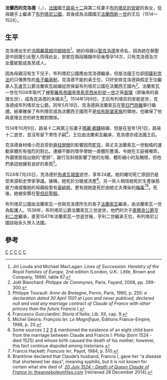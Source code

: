 {{noteTA
|1=zh-cn:弗朗索瓦; zh-tw:法蘭西斯;
}}
{{Infobox royalty
| name = 法蘭西的克洛德
| image = Claude_of_France%2C_Duchess_of_Brittany.jpg
| reign = 1514年1月9日-1524年7月20日
| succession = [[布列塔尼统治者列表|布列塔尼女公爵]]
| predecessor = [[布列塔尼的安妮|安妮]]
| successor = [[法蘭西斯三世|法蘭西斯三世]]
| regent = [[弗朗索瓦一世_(法兰西)|法蘭西斯一世]] (1514年-1515年)
| reg-type = 共治
| succession1 = [[法國君主配偶列表|法國王后]]
| reign1 = 1515年1月1日-1524年7月20日
| coronation1 = {{death date and age|1517|5|10|1499|10|13}}
| spouse = [[弗朗索瓦一世_(法兰西)|法蘭西斯一世]]
| issue = 路易絲公主<br>夏洛特公主<br>布列塔尼公爵法蘭西斯三世<br>[[亨利二世_(法兰西)|亨利二世]]<br>[[瓦盧瓦的瑪德琳|蘇格蘭王后瑪德琳]]<br>[[查理二世_(奥尔良公爵)|奧爾良公爵查理二世]]<br>貝里女公爵兼薩沃伊公爵夫人瑪格麗特 
| house  =[[瓦盧瓦王室|瓦盧瓦-奧爾良]]
| father = [[路易十二|路易十二]]
| mother = [[布列塔尼的安妮|布列塔尼的安妮]]
| date of birth = {{birth date|1499|10|13|mf=y}}
| place of birth = [[法蘭西王國|法國]][[罗莫朗坦-朗特奈|罗莫朗坦-朗特奈]]
| date of death  = {{death date and age|1524|7|20|1499|10|13|mf=y}}
| place of death = [[法蘭西王國|法國]][[布盧瓦城堡|布盧瓦城堡]]
| place of burial = [[聖但尼聖殿|聖但尼聖殿]]
}}
'''法蘭西的克洛德'''（{{lang|en|Claude of France}}，{{bd|1499年|10月13日|1524年|7月20日|catIdx=C}}），[[法國|法國]]國王[[路易十二|路易十二]]與第二任妻子[[布列塔尼的安妮|布列塔尼的安妮]]的長女，從母親手上繼承了[[布列塔尼公國|布列塔尼公國]]，其後成為法國國王[[弗朗索瓦一世_(法兰西)|法蘭西斯一世]]的王后（1514～1524）。

== 生平 ==
克洛德出生於[[法蘭西王國|法國]][[羅莫朗坦朗特奈_(盧瓦爾-謝爾省)|羅莫朗坦朗特奈]]<ref>Jirí Louda and Michael MacLagan: ''Lines of Succession: Heraldry of the Royal Families of Europe'', 2nd edition (London, U.K.: Little, Brown and Company, 1999), table 67.</ref>。她的母親以[[聖克洛德|聖克洛德]]來命名，因為她在朝聖途中因援引此聖人而得此女，安妮在兩段婚姻中前後懷孕14次，只有克洛德及次女蕾妮能成長至成人。

因為母親沒有生下兒子，布列塔尼公國應由克洛德繼承，但是法國王位卻因[[薩利克法|薩利克法]]的只傳男性的[[長子繼承制|長子繼承制]]，克洛德不能約承王位，只好安排克洛德與假定王位繼承人瓦盧瓦公爵法蘭索瓦結婚從而保留布列塔尼公國在法蘭西王國內<ref>Joël Blanchard: ''Philippe de Commynes'', Paris, Fayard, 2006, pp. 299-300.</ref>。法蘭索瓦一世在1504年取代了[[神聖羅馬皇帝|神聖羅馬帝國皇帝]][[馬克西米利安一世_(神聖羅馬帝國)|馬克西米利安一世]]之孫[[查理五世_(神圣罗马帝国)|查理]]（即後來的查理五世），成為克洛德的未婚夫<ref>Philippe Tourault: ''Anne de Bretagne'', Perrin, Paris, 1990, p. 255: ''a declaration dated 30 April 1501 at Lyon and never publiced, declared null and void any marriage contract of Claude of France with other princes than the future Francis I''.</ref>。1514年1月9日，王后布列塔尼的安妮逝世，克洛德成布列塔尼女公爵。同年5月18日，克洛德與法蘭索瓦在[[圣日耳曼昂莱|聖日門昂離]]舉行婚禮。結果確保了布列塔尼成為法蘭西王國而不是[[哈布斯堡家族|哈布斯堡家族]]的領地，也確保了他與查理五世的終生敵對關係。

1514年10月9日，路易十二與第三任妻子[[玛丽·都铎_(法国王后)|瑪麗·都鐸]]結婚，但是在翌年1月1日，路易十二逝世，並沒有留下男性子嗣<ref>Francesco Guicciardini: ''Storia d'Italia'', Lib. XII, cap. 9.</ref>，王位由法蘭索瓦繼承，克洛德亦成法國王后。

克洛德身材矮小而且受到[[脊柱側彎|脊柱側彎]]的影響因而[[脊柱後凸|駝背]]，與丈夫法蘭索瓦一世魁梧的運動家體形有強烈的對比。連續不斷的懷孕使她一直體形豐滿，令她在王庭被嘲弄。外國使臣指出她的“肥胖”、跛行及斜視影響了她的左眼、體形細小的及醜陋，但他們承認她擁有良好的素質<ref>Michel Géoris: ''François Ier. Le Magnifique'', Éditions France-Empire, 1998, p. 20.</ref>。

1524年7月20日，克洛德於[[布盧瓦城堡|布盧瓦城堡]]逝世，享年24歲。她的確切死亡原因仍是受來源和史學家爭議。據稱，她死於分娩或流產<ref>Some sources [http://www.angelfire.com/realm/gotha/gotha/capet4.html] {{Wayback|url=http://www.angelfire.com/realm/gotha/gotha/capet4.html |date=20200202091153 }} [http://www.audcent.com/audcent4/StRemy.htm] {{Wayback|url=http://www.audcent.com/audcent4/StRemy.htm |date=20180817023357 }} [http://www.histoireeurope.fr/RechercheLocution.php?Locutions=Fran%E7ois+de+Valois] {{Wayback|url=http://www.histoireeurope.fr/RechercheLocution.php?Locutions=Fran%E7ois+de+Valois |date=20210519003132 }} [http://www.heraldique-europeenne.org/Genealogies/Genealogie_Capetienne/Valois_Angouleme.htm] {{Wayback|url=http://www.heraldique-europeenne.org/Genealogies/Genealogie_Capetienne/Valois_Angouleme.htm |date=20190627124101 }} mentioned the existence of an eight child born from the marriage between Claude and Francis I: Philip (born 1524 - died 1525) and whose birth caused the death of his mother; however, this fact continue disputed among historians.</ref>。另一些人相信她死於生產後筋疲力竭或像她的母親般患有[[骨結核|骨結核]]，更有說她是死於由她丈夫傳染的[[梅毒|梅毒]]<ref>Francis Hackett: ''Francois Ier'', Payot, 1984, p. 510.</ref><ref>Brantôme declared that Claude’s husband, Francis I, gave her “a disease that shortened her days”, meaning syphilis, but it is not known for certain what she died of. [http://www.theanneboleynfiles.com/20-july-1524-death-queen-claude-france/ ''20 July 1524 – Death of Queen Claude of France'' in: theanneboleynfiles.com] {{Wayback|url=http://www.theanneboleynfiles.com/20-july-1524-death-queen-claude-france/ |date=20200814031121 }} [retrieved 28 December 2014].</ref>。死後，她被安葬在[[聖但尼聖殿|聖但尼聖殿]]。

布列塔尼公國由法蘭索瓦一世與克洛德所生的長子[[法蘭索瓦三世_(布列塔尼)|法蘭索瓦]]繼承，由法蘭索瓦一世為監護人。1536年，布列塔尼公爵法蘭索瓦三世逝世，他們的次子[[奧爾良公爵|奧爾良公爵]][[亨利二世_(法蘭西)|亨利二世]]繼承，直至1547年法蘭索瓦一世逝世後，亨利二世繼承王位，布列塔尼公國自始永久併入法國。

==參考==
{{reflist|2}}

{{S-start}}
{{S-hou|[[瓦盧瓦王朝|瓦盧瓦-奧爾良]]|1499年|10月13日|1524年|7月20日|[[卡佩王朝|卡佩王朝]]}}
{{s-reg|fr}}
{{s-bef|before=[[布列塔尼的安妮|布列塔尼的安妮]]}}
{{s-ttl|title=[[布列塔尼统治者列表|布列塔尼女公爵]]|years=1514年–1524年}}
{{s-aft|after=[[法蘭索瓦三世_(布列塔尼)|法蘭索瓦]]}}
{{S-roy|fr}}
{{s-bef|before=[[玛丽·都铎_(法国王后)|瑪麗·都鐸]]}}
{{s-ttl|title=[[法國君主配偶列表|法國王后]]|years=1515年–1524年}}
{{s-vac|next=[[奧地利的埃莉諾|奧地利的埃莉諾]]}}
{{S-end}}

{{Authority control}}
[[Category:法國王后|C]]
[[Category:法國公主|C]]
[[Category:法國君主女兒|C]]
[[Category:法國女性政治人物|C]]
[[Category:瓦盧瓦王朝|C]]